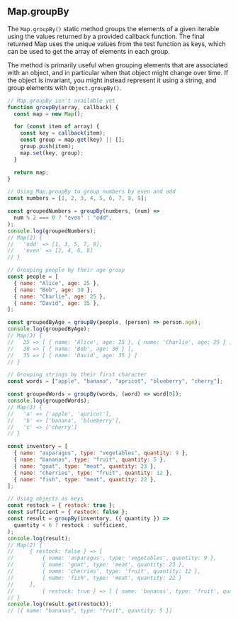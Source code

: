 
## Map.groupBy

The `Map.groupBy()` static method groups the elements of a given
iterable using the values returned by a provided callback function.
The final returned Map uses the unique values from the test function
as keys, which can be used to get the array of elements in each group.

The method is primarily useful when grouping elements that are associated
with an object, and in particular when that object might change over time.
If the object is invariant, you might instead represent it using a string,
and group elements with `Object.groupBy()`.

```js
// Map.groupBy isn't available yet
function groupBy(array, callback) {
  const map = new Map();

  for (const item of array) {
    const key = callback(item);
    const group = map.get(key) || [];
    group.push(item);
    map.set(key, group);
  }

  return map;
}

// Using Map.groupBy to group numbers by even and odd
const numbers = [1, 2, 3, 4, 5, 6, 7, 8, 9];

const groupedNumbers = groupBy(numbers, (num) =>
  num % 2 === 0 ? "even" : "odd",
);
console.log(groupedNumbers);
// Map(2) {
//   'odd' => [1, 3, 5, 7, 9],
//   'even' => [2, 4, 6, 8]
// }

// Grouping people by their age group
const people = [
  { name: "Alice", age: 25 },
  { name: "Bob", age: 30 },
  { name: "Charlie", age: 25 },
  { name: "David", age: 35 },
];

const groupedByAge = groupBy(people, (person) => person.age);
console.log(groupedByAge);
// Map(3) {
//   25 => [ { name: 'Alice', age: 25 }, { name: 'Charlie', age: 25 } ],
//   30 => [ { name: 'Bob', age: 30 } ],
//   35 => [ { name: 'David', age: 35 } ]
// }

// Grouping strings by their first character
const words = ["apple", "banana", "apricot", "blueberry", "cherry"];

const groupedWords = groupBy(words, (word) => word[0]);
console.log(groupedWords);
// Map(3) {
//   'a' => ['apple', 'apricot'],
//   'b' => ['banana', 'blueberry'],
//   'c' => ['cherry']
// }

const inventory = [
  { name: "asparagus", type: "vegetables", quantity: 9 },
  { name: "bananas", type: "fruit", quantity: 5 },
  { name: "goat", type: "meat", quantity: 23 },
  { name: "cherries", type: "fruit", quantity: 12 },
  { name: "fish", type: "meat", quantity: 22 },
];

// Using objects as keys
const restock = { restock: true };
const sufficient = { restock: false };
const result = groupBy(inventory, ({ quantity }) =>
  quantity < 6 ? restock : sufficient,
);
console.log(result);
// Map(2) {
//     { restock: false } => [
//         { name: 'asparagus', type: 'vegetables', quantity: 9 },
//         { name: 'goat', type: 'meat', quantity: 23 },
//         { name: 'cherries', type: 'fruit', quantity: 12 },
//         { name: 'fish', type: 'meat', quantity: 22 }
//     ],
//         { restock: true } => [ { name: 'bananas', type: 'fruit', quantity: 5 } ]
// }
console.log(result.get(restock));
// [{ name: "bananas", type: "fruit", quantity: 5 }]
```
